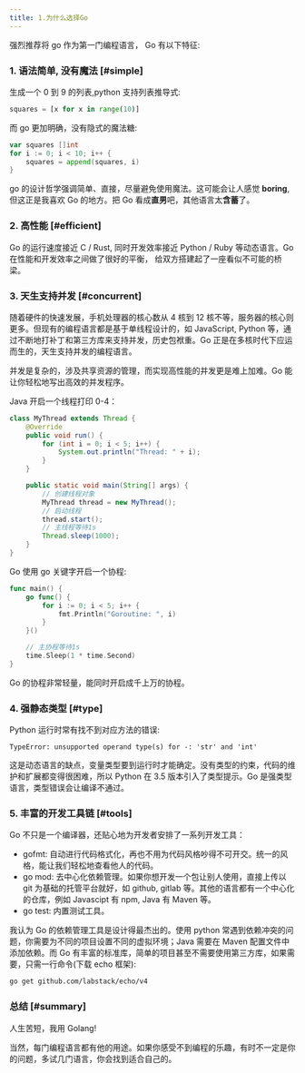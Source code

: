 ```yaml
---
title: 1.为什么选择Go
---
```


强烈推荐将 go 作为第一门编程语言，  Go 有以下特征:

### 1. 语法简单, 没有魔法 [#simple]

生成一个 0 到 9 的列表,python 支持列表推导式:

```py
squares = [x for x in range(10)]
```

而 go 更加明确，没有隐式的魔法糖:

```go
var squares []int
for i := 0; i < 10; i++ {
    squares = append(squares, i)
}
```

go 的设计哲学强调简单、直接，尽量避免使用魔法。这可能会让人感觉 **boring**,但这正是我喜欢 Go 的地方。把 Go 看成**直男**吧，其他语言太**含蓄**了。

### 2. 高性能 [#efficient]

Go 的运行速度接近 C / Rust, 同时开发效率接近 Python / Ruby 等动态语言。Go 在性能和开发效率之间做了很好的平衡， 给双方搭建起了一座看似不可能的桥梁。

### 3. 天生支持并发 [#concurrent]

随着硬件的快速发展，手机处理器的核心数从 4 核到 12 核不等，服务器的核心则更多。但现有的编程语言都是基于单线程设计的，如 JavaScript, Python 等，通过不断地打补丁和第三方库来支持并发，历史包袱重。Go 正是在多核时代下应运而生的，天生支持并发的编程语言。

并发是复杂的，涉及共享资源的管理，而实现高性能的并发更是难上加难。Go 能让你轻松地写出高效的并发程序。

Java 开启一个线程打印 0-4：

```java
class MyThread extends Thread {
    @Override
    public void run() {
        for (int i = 0; i < 5; i++) {
            System.out.println("Thread: " + i);
        }
    }

    public static void main(String[] args) {
        // 创建线程对象
        MyThread thread = new MyThread();
        // 启动线程
        thread.start();
        // 主线程等待1s
        Thread.sleep(1000);
    }
}
```

Go 使用 go 关键字开启一个协程:

```go
func main() {
	go func() {
		for i := 0; i < 5; i++ {
			fmt.Println("Goroutine: ", i)
		}
    }()

	// 主协程等待1s
	time.Sleep(1 * time.Second)
}
```

Go 的协程非常轻量，能同时开启成千上万的协程。

### 4. 强静态类型 [#type]

Python 运行时常有找不到对应方法的错误:

```
TypeError: unsupported operand type(s) for -: 'str' and 'int'
```

这是动态语言的缺点，变量类型要到运行时才能确定。没有类型的约束，代码的维护和扩展都变得很困难，所以 Python 在 3.5 版本引入了类型提示。Go 是强类型语言，类型错误会让编译不通过。

### 5. 丰富的开发工具链 [#tools]

Go 不只是一个编译器，还贴心地为开发者安排了一系列开发工具：

- gofmt: 自动进行代码格式化，再也不用为代码风格吵得不可开交。统一的风格，能让我们轻松地查看他人的代码。
- go mod: 去中心化依赖管理。如果你想开发一个包让别人使用，直接上传以 git 为基础的托管平台就好，如 github, gitlab 等。其他的语言都有一个中心化的仓库，例如 Javascipt 有 npm, Java 有 Maven 等。
- go test: 内置测试工具。 

我认为 Go 的依赖管理工具是设计得最杰出的。使用 python 常遇到依赖冲突的问题，你需要为不同的项目设置不同的虚拟环境；Java 需要在 Maven 配置文件中添加依赖。而 Go 有丰富的标准库，简单的项目甚至不需要使用第三方库，如果需要，只需一行命令(下载 echo 框架):

```sh
go get github.com/labstack/echo/v4
```

### 总结 [#summary]

人生苦短，我用 Golang!

当然，每门编程语言都有他的用途。如果你感受不到编程的乐趣，有时不一定是你的问题，多试几门语言，你会找到适合自己的。

